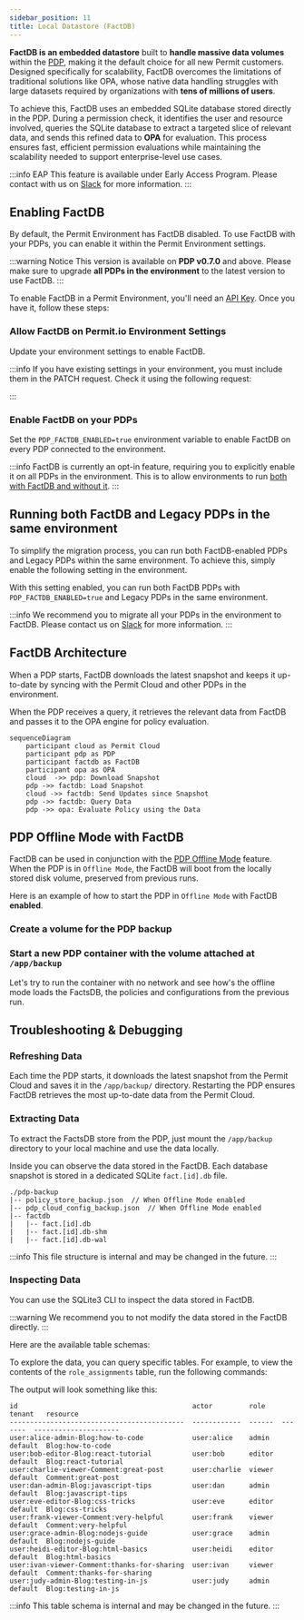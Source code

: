 ```yaml
---
sidebar_position: 11
title: Local Datastore (FactDB)
---
```



**FactDB is an embedded datastore** built to **handle massive data volumes** within the [PDP](/concepts/pdp/overview), making it
the default choice for all new Permit customers. Designed specifically for scalability, FactDB overcomes the limitations of
traditional solutions like OPA, whose native data handling struggles with large datasets required by organizations with **tens
of millions of users**.

To achieve this, FactDB uses an embedded SQLite database stored directly in the PDP. During a permission check, it identifies
the user and resource involved, queries the SQLite database to extract a targeted slice of relevant data, and sends this
refined data to **OPA** for evaluation. This process ensures fast, efficient permission evaluations while maintaining the
scalability needed to support enterprise-level use cases.

:::info EAP
This feature is available under Early Access Program.
Please contact with us on [Slack](https://io.permit.io/slack) for more information.
:::

## Enabling FactDB

By default, the Permit Environment has FactDB disabled. To use FactDB with your PDPs, you can enable it within the Permit
Environment settings.

:::warning Notice
This version is available on **PDP v0.7.0** and above.
Please make sure to upgrade **all PDPs in the environment** to the latest version to use FactDB.
:::

To enable FactDB in a Permit Environment, you'll need an [API Key](/manage-your-account/workspace-settings#api-keys).
Once you have it, follow these steps:

<TimelineWrapper>
<TimelineStep>

### Allow FactDB on Permit.io Environment Settings

Update your environment settings to enable FactDB.

<CodeBlock folderPath="/factDB/allow-factdb-env" />

:::info
If you have existing settings in your environment, you must include them in the PATCH request.
Check it using the following request:

<CodeBlock folderPath="/factDB/existing-settings" />

:::

</TimelineStep>
<TimelineStep>

### Enable FactDB on your PDPs

Set the `PDP_FACTDB_ENABLED=true` environment variable to enable FactDB on every PDP connected to the environment.

<CodeBlock folderPath="/factDB/enable-factdb-pdp" />

:::info
FactDB is currently an opt-in feature, requiring you to explicitly enable it on all PDPs in the environment.
This is to allow environments to run [both with FactDB and without it](/concepts/pdp/factdb#running-both-factdb-and-legacy-pdps-in-the-same-environment).
:::

</TimelineStep>
<TimelineStep>

## Running both FactDB and Legacy PDPs in the same environment

To simplify the migration process, you can run both FactDB-enabled PDPs and Legacy PDPs within the same environment.
To achieve this, simply enable the following setting in the environment.

<CodeBlock folderPath="/factDB/factdb-legacy" />

With this setting enabled, you can run both FactDB PDPs with `PDP_FACTDB_ENABLED=true` and Legacy PDPs in the same environment.

:::info
We recommend you to migrate all your PDPs in the environment to FactDB.
Please contact us on [Slack](https://io.permit.io/slack) for more information.
:::

</TimelineStep>
</TimelineWrapper>

## FactDB Architecture

When a PDP starts, FactDB downloads the latest snapshot and keeps it up-to-date by syncing with the Permit Cloud and other
PDPs in the environment.

When the PDP receives a query, it retrieves the relevant data from FactDB and passes it to the OPA engine for policy evaluation.

```mermaid
sequenceDiagram
    participant cloud as Permit Cloud
    participant pdp as PDP
    participant factdb as FactDB
    participant opa as OPA
    cloud  ->> pdp: Download Snapshot
    pdp ->> factdb: Load Snapshot
    cloud ->> factdb: Send Updates since Snapshot
    pdp ->> factdb: Query Data
    pdp ->> opa: Evaluate Policy using the Data
```

## PDP Offline Mode with FactDB

FactDB can be used in conjunction with the [PDP Offline Mode](/how-to/deploy/deploy-to-production/#pdp-offline-mode) feature.
When the PDP is in `Offline Mode`, the FactDB will boot from the locally stored disk volume, preserved from previous runs.

Here is an example of how to start the PDP in `Offline Mode` with FactDB **enabled**.

<TimelineWrapper>
<TimelineStep>

### Create a volume for the PDP backup

<CodeBlock folderPath="/factDB/volume-for-pdp-backup" />

</TimelineStep>
<TimelineStep>

### Start a new PDP container with the volume attached at `/app/backup`

<CodeBlock folderPath="/factDB/start-new-pdp-with-volume" />

Let's try to run the container with no network and see how's the offline mode loads the FactsDB,
the policies and configurations from the previous run.

<CodeBlock folderPath="/factDB/start-new-pdp-network-none" />

</TimelineStep>
</TimelineWrapper>

## Troubleshooting & Debugging

### Refreshing Data

Each time the PDP starts, it downloads the latest snapshot from the Permit Cloud and saves it in the `/app/backup/` directory.
Restarting the PDP ensures FactDB retrieves the most up-to-date data from the Permit Cloud.

### Extracting Data

To extract the FactsDB store from the PDP, just mount the `/app/backup` directory to your local machine and use the data locally.

<CodeBlock folderPath="/factDB/extracting-data" />

Inside you can observe the data stored in the FactDB. Each database snapshot is stored in a dedicated SQLite `fact.[id].db` file.

```text
./pdp-backup
|-- policy_store_backup.json  // When Offline Mode enabled
|-- pdp_cloud_config_backup.json  // When Offline Mode enabled
|-- factdb
|   |-- fact.[id].db
|   |-- fact.[id].db-shm
|   |-- fact.[id].db-wal
```

:::info
This file structure is internal and may be changed in the future.
:::

### Inspecting Data

You can use the SQLite3 CLI to inspect the data stored in FactDB.

<CodeBlock folderPath="/factDB/inspecting-data" />

:::warning
We recommend you to not modify the data stored in the FactDB directly.
:::

Here are the available table schemas:

<CodeBlock folderPath="/factDB/available-table-schema" />

To explore the data, you can query specific tables. For example, to view the contents of the `role_assignments` table, run
the following commands:

<CodeBlock folderPath="/factDB/inspecting-data-inside" />

The output will look something like this:

```text
id                                           actor         role    tenant   resource
-------------------------------------------  ------------  ------  -------  ---------------------
user:alice-admin-Blog:how-to-code            user:alice    admin   default  Blog:how-to-code
user:bob-editor-Blog:react-tutorial          user:bob      editor  default  Blog:react-tutorial
user:charlie-viewer-Comment:great-post       user:charlie  viewer  default  Comment:great-post
user:dan-admin-Blog:javascript-tips          user:dan      admin   default  Blog:javascript-tips
user:eve-editor-Blog:css-tricks              user:eve      editor  default  Blog:css-tricks
user:frank-viewer-Comment:very-helpful       user:frank    viewer  default  Comment:very-helpful
user:grace-admin-Blog:nodejs-guide           user:grace    admin   default  Blog:nodejs-guide
user:heidi-editor-Blog:html-basics           user:heidi    editor  default  Blog:html-basics
user:ivan-viewer-Comment:thanks-for-sharing  user:ivan     viewer  default  Comment:thanks-for-sharing
user:judy-admin-Blog:testing-in-js           user:judy     admin   default  Blog:testing-in-js
```

:::info
This table schema is internal and may be changed in the future.
:::
